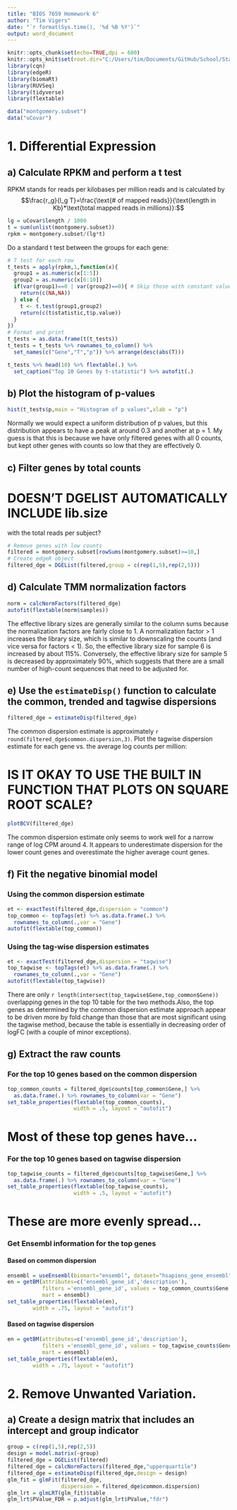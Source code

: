 ```yaml
---
title: "BIOS 7659 Homework 6"
author: "Tim Vigers"
date: "`r format(Sys.time(), '%d %B %Y')`"
output: word_document
---
```


```r
knitr::opts_chunk$set(echo=TRUE,dpi = 600)
knitr::opts_knit$set(root.dir="C:/Users/tim/Documents/GitHub/School/Statistical Genomics")
library(cqn)
library(edgeR)
library(biomaRt)
library(RUVSeq)
library(tidyverse)
library(flextable)
```

```r
data("montgomery.subset")
data("uCovar")
```

# 1. Differential Expression

## a) Calculate RPKM and perform a t test

RPKM stands for reads per kilobases per million reads and is calculated by $$\frac{r_g}{l_g T}=\frac{\text{# of mapped reads}}{\text{length in Kb}*\text{total mapped reads in millions}}:$$

```r
lg = uCovar$length / 1000
t = sum(unlist(montgomery.subset))
rpkm = montgomery.subset/(lg*t)
```

Do a standard t test between the groups for each gene:

```r
# T test for each row
t_tests = apply(rpkm,1,function(x){
  group1 = as.numeric(x[1:5])
  group2 = as.numeric(x[6:10])
  if(var(group1)==0 | var(group2)==0){ # Skip those with constant values 
    return(c(NA,NA))
  } else {
    t <- t.test(group1,group2)
    return(c(t$statistic,t$p.value))
  }
})
# Format and print
t_tests = as.data.frame(t(t_tests))
t_tests = t_tests %>% rownames_to_column() %>% 
  set_names(c("Gene","T","p")) %>% arrange(desc(abs(T))) 

t_tests %>% head(10) %>% flextable(.) %>% 
  set_caption("Top 10 Genes by t-statistic") %>% autofit(.)
```

## b) Plot the histogram of p-values

```r
hist(t_tests$p,main = "Histogram of p values",xlab = "p")
```

Normally we would expect a uniform distribution of p values, but this distribution appears to have a peak at around 0.3 and another at p = 1. My guess is that this is because we have only filtered genes with all 0 counts, but kept other genes with counts so low that they are effectively 0. 

## c) Filter genes by total counts

# DOESN'T DGELIST AUTOMATICALLY INCLUDE lib.size
with the total reads per subject?

```r
# Remove genes with low counts
filtered = montgomery.subset[rowSums(montgomery.subset)>=10,]
# Create edgeR object
filtered_dge = DGEList(filtered,group = c(rep(1,5),rep(2,5)))
```

## d) Calculate TMM normalization factors

```r
norm = calcNormFactors(filtered_dge)
autofit(flextable(norm$samples))
```

The effective library sizes are generally similar to the column sums because the normalization factors are fairly close to 1. A normalization factor > 1 increases the library size, which is similar to downscaling the counts (and vice versa for factors < 1). So, the effective library size for sample 6 is increased by about 115%. Conversely, the effective library size for sample 5 is decreased by approximately 90%, which suggests that there are a small number of high-count sequences that need to be adjusted for.

## e) Use the `estimateDisp()` function to calculate the common, trended and tagwise dispersions

```r
filtered_dge = estimateDisp(filtered_dge)
```

The common dispersion estimate is approximately `r round(filtered_dge$common.dispersion,3)`. Plot the tagwise dispersion estimate for each gene vs. the average log counts per million:

# IS IT OKAY TO USE THE BUILT IN FUNCTION THAT PLOTS ON SQUARE ROOT SCALE?

```r
plotBCV(filtered_dge)
```

The common dispersion estimate only seems to work well for a narrow range of log CPM around 4. It appears to underestimate dispersion for the lower count genes and overestimate the higher average count genes.

## f) Fit the negative binomial model

### Using the common dispersion estimate

```r
et <- exactTest(filtered_dge,dispersion = "common")
top_common <- topTags(et) %>% as.data.frame(.) %>% 
  rownames_to_column(.,var = "Gene")
autofit(flextable(top_common))
```

### Using the tag-wise dispersion estimates

```r
et <- exactTest(filtered_dge,dispersion = "tagwise")
top_tagwise <- topTags(et) %>% as.data.frame(.) %>% 
  rownames_to_column(.,var = "Gene")
autofit(flextable(top_tagwise))
```

There are only `r length(intersect(top_tagwise$Gene,top_common$Gene))` overlapping genes in the top 10 table for the two methods.Also, the top genes as determined by the common dispersion estimate approach appear to be driven more by fold change than those that are most significant using the tagwise method, because the table is essentially in decreasing order of logFC (with a couple of minor exceptions).

## g) Extract the raw counts 

### For the top 10 genes based on the common dispersion

```r
top_common_counts = filtered_dge$counts[top_common$Gene,] %>%
  as.data.frame(.) %>% rownames_to_column(var = "Gene")
set_table_properties(flextable(top_common_counts),
                     width = .5, layout = "autofit")
```

# Most of these top genes have...

### For the top 10 genes based on tagwise dispersion

```r
top_tagwise_counts = filtered_dge$counts[top_tagwise$Gene,] %>%
  as.data.frame(.) %>% rownames_to_column(var = "Gene")
set_table_properties(flextable(top_tagwise_counts),
                     width = .5, layout = "autofit")
```

# These are more evenly spread...

### Get Ensembl information for the top genes

#### Based on common dispersion

```r
ensembl = useEnsembl(biomart="ensembl", dataset="hsapiens_gene_ensembl")
en = getBM(attributes=c('ensembl_gene_id','description'), 
           filters ='ensembl_gene_id', values = top_common_counts$Gene, 
           mart = ensembl)
set_table_properties(flextable(en),
        width = .75, layout = "autofit")
```

#### Based on tagwise dispersion

```r
en = getBM(attributes=c('ensembl_gene_id','description'), 
           filters ='ensembl_gene_id', values = top_tagwise_counts$Gene, 
           mart = ensembl)
set_table_properties(flextable(en),
        width = .75, layout = "autofit")
```

# 2. Remove Unwanted Variation.

## a) Create a design matrix that includes an intercept and group indicator

```r
group = c(rep(1,5),rep(2,5))
design = model.matrix(~group)
filtered_dge = DGEList(filtered)
filtered_dge = calcNormFactors(filtered_dge,"upperquartile")
filtered_dge = estimateDisp(filtered_dge,design = design)
glm_fit = glmFit(filtered_dge,
                 dispersion = filtered_dge$common.dispersion)
glm_lrt = glmLRT(glm_fit)$table
glm_lrt$PValue_FDR = p.adjust(glm_lrt$PValue,"fdr")
```


